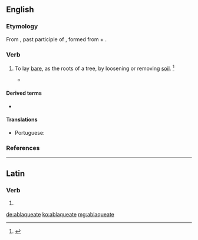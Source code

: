 ==English==

===Etymology===
From {{der|en|la|ablaqueātus||loosened, dug up}}, past participle of {{m|la|ablaqueō||to disentangle}}, formed from {{m|la|ab-}} + {{m|la|laqueō||noose}}.

===Verb===
{{en-verb|ablaqueat}}

# {{lb|en|transitive|obsolete}} To lay [[bare]], as the roots of a tree, by loosening or removing [[soil]]. {{defdate|Attested from around (1350 to 1470) until the mid 18<sup>th</sup> century.}}<ref name=SOED>{{R:SOED5|page=5}}</ref>
#* {{quote-book|title=The Bucolics and Georgics of Virgil|author={{w|Thomas Keightley (historian)|Thomas Keightley}}|year=1847|passage=After the autumnal equinox they were to be '''''ablaqueated''''' like the vines. Every third year they were to be dunged, and after some years (generally the eighth) to be pruned; for there was an old saying, to wit, ''eum qui aret olivetum rogare fructum; qui stercoret exorare; qui caedat cogere''.}}

====Derived terms====
{{der-top}}
* {{l|en|ablaqueation}}
{{der-mid}}
{{der-bottom}}

====Translations====
{{trans-top|to lay bare the roots of a tree}}
* Portuguese: {{t+|pt|ablaquear}}
{{trans-mid}}
{{trans-bottom}}

===References===
<references/>

----

==Latin==

===Verb===
{{la-verb-form|ablaqueāte}}

# {{inflection of|ablaqueō||1|p|pres|actv|impr|lang=la}}

[[de:ablaqueate]]
[[ko:ablaqueate]]
[[mg:ablaqueate]]